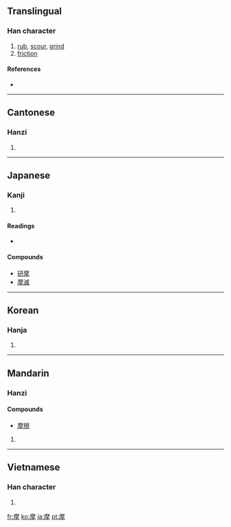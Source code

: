 ==Translingual==

===Han character===
{{Han char|rn=64|rad=手|as=11|sn=14|four=0025<sub>2</sub>|canj=戈金手 (ICQ), 戈木手 (IDQ)}}

# [[rub]], [[scour]], [[grind]]
# [[friction]]

====References====
* {{Han ref|kx=0450.280|dkj=12613|dj=0801.100|hdz=31940.070|uh=6469|ud=25705|bh=BCAF|bd=48303}}

----

==Cantonese==

===Hanzi===
{{yue-hanzi|jyut=|y=mo1}}

# {{defn|Cantonese|sort=手11}}

----

==Japanese==

===Kanji===
{{ja-kanji|grade=c|rs=手11}}

# {{defn|Japanese}}

====Readings====
* {{ja-readings|on=[[ま]] (ma)|kun=[[する]] (suru)}}

====Compounds====
* [[研摩]]
* [[摩滅]]

----

==Korean==

===Hanja===
{{ko-hanja|hangeul=마|eumhun=|rv=ma|mr=ma|y=ma}}

# {{defn|Korean|sort=手11}}

----

==Mandarin==

===Hanzi===
{{cmn-hanzi|pin=[[mó]] ([[mo2]])|wg=mo<sup>2</sup>}}
====Compounds====
* [[摩擦]]

# {{defn|Mandarin|sort=手11}}

----

==Vietnamese==

===Han character===
{{vi-hantu|[[ma]]|rs=手11}}

# {{defn|Vietnamese|sort=手11}}

[[fr:摩]]
[[ko:摩]]
[[ja:摩]]
[[pt:摩]]